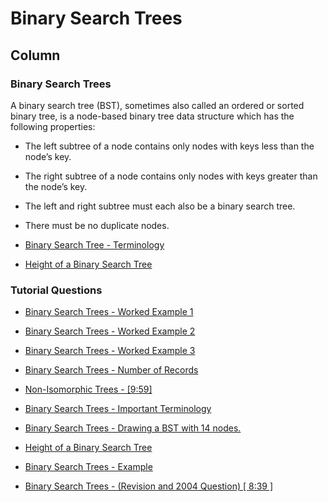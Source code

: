 Binary Search Trees {data-navmenu="Section 4"}
=====================================

Column {.tabset}
-------------------------------------------------

### Binary Search Trees

A binary search tree (BST), sometimes also called an ordered or sorted binary tree, is a node-based binary tree data structure which has the following properties:

*  The left subtree of a node contains only nodes with keys less than the node's key.
*  The right subtree of a node contains only nodes with keys greater than the node's key.
*  The left and right subtree must each also be a binary search tree.
*  There must be no duplicate nodes.

* <a href="https://youtu.be/rWWBbZ4rASo">Binary Search Tree - Terminology	</a>
* <a href="https://youtu.be/tJr_nrtd-CA">Height of a Binary Search Tree	</a>


### Tutorial Questions

* <a href="https://youtu.be/cLCXxY7-HwQ">Binary Search Trees - Worked Example 1	</a>
* <a href="https://youtu.be/wlgoyD9G4Pg">Binary Search Trees - Worked Example 2	</a>
* <a href="https://youtu.be/JXJeRQ5XGdA">Binary Search Trees - Worked Example 3 </a>		


* <a href ="//www.youtube.com/watch?v=/p95zIv1eyME">    Binary Search Trees - Number of Records</a>
* <a href ="//www.youtube.com/watch?v=/5J8ofTU13KU">    Non-Isomorphic Trees - [9:59]</a>
* <a href ="//www.youtube.com/watch?v=/7EYf2XhxB4s">    Binary Search Trees  - Important Terminology</a>
* <a href ="//www.youtube.com/watch?v=/GKWQbtPq6R0">    Binary Search Trees - Drawing a BST with 14 nodes.</a>
* <a href ="//www.youtube.com/watch?v=/-MieB-QtX14">    Height of a Binary Search Tree</a>
* <a href ="//www.youtube.com/watch?v=/Qkb_2I23DJo">    Binary Search Trees  - Example</a>
* <a href ="//www.youtube.com/watch?v=/lU1RKxj6zXs">    Binary Search Trees - (Revision and 2004 Question) [ 8:39 ]</a>


